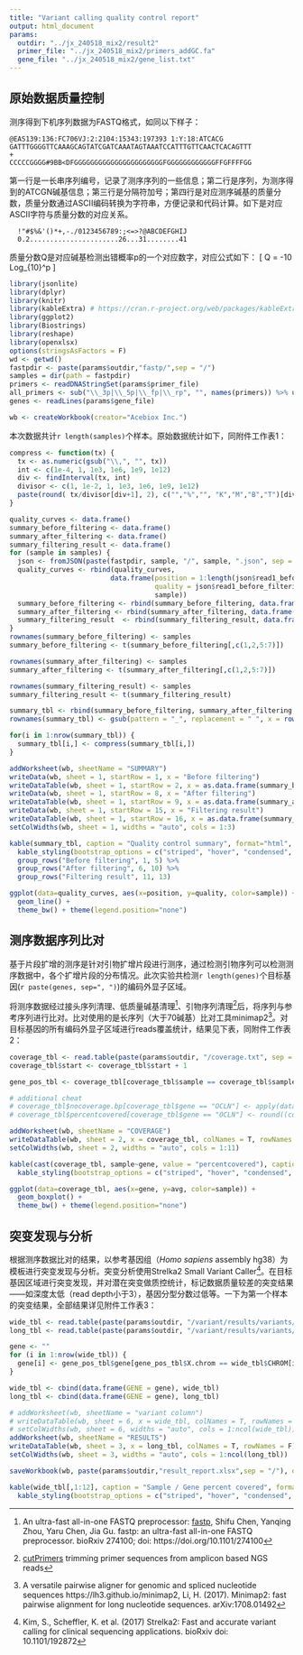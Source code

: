 ```yaml
---
title: "Variant calling quality control report"
output: html_document
params:
  outdir: "../jx_240518_mix2/result2"
  primer_file: "../jx_240518_mix2/primers_addGC.fa"
  gene_file: "../jx_240518_mix2/gene_list.txt"
---
```


## 原始数据质量控制
测序得到下机序列数据为FASTQ格式，如同以下样子：
```
@EAS139:136:FC706VJ:2:2104:15343:197393 1:Y:18:ATCACG
GATTTGGGGTTCAAAGCAGTATCGATCAAATAGTAAATCCATTTGTTCAACTCACAGTTT
+
CCCCCGGGG#9BB<DFGGGGGGGGGGGGGGGGGGGGGGFGGGGGGGGGGGGFFGFFFFGG
```
第一行是一长串序列编号，记录了测序序列的一些信息；第二行是序列，为测序得到的ATCGN碱基信息；第三行是分隔符加号；第四行是对应测序碱基的质量分数，质量分数通过ASCII编码转换为字符串，方便记录和代码计算。如下是对应ASCII字符与质量分数的对应关系。
```
  !"#$%&'()*+,-./0123456789:;<=>?@ABCDEFGHIJ
  0.2......................26...31........41  
```
质量分数Q是对应碱基检测出错概率p的一个对应数字，对应公式如下：
\[
Q = -10 Log_{10}^p
\]

```r
library(jsonlite)
library(dplyr)
library(knitr)
library(kableExtra) # https://cran.r-project.org/web/packages/kableExtra/vignettes/awesome_table_in_html.html
library(ggplot2)
library(Biostrings)
library(reshape)
library(openxlsx)
options(stringsAsFactors = F)
wd <- getwd()
fastpdir <- paste(params$outdir,"fastp/",sep = "/")
samples = dir(path = fastpdir)
primers <- readDNAStringSet(params$primer_file)
all_primers <- sub("\\_3p|\\_5p|\\_fp|\\_rp", "", names(primers)) %>% unique()
genes <- readLines(params$gene_file)

wb <- createWorkbook(creator="Acebiox Inc.")

```


本次数据共计`r length(samples)`个样本。原始数据统计如下，同附件工作表1：
```r
compress <- function(tx) {
  tx <- as.numeric(gsub("\\,", "", tx))
  int <- c(1e-4, 1, 1e3, 1e6, 1e9, 1e12)
  div <- findInterval(tx, int)
  divisor <- c(1, 1e-2, 1, 1e3, 1e6, 1e9, 1e12) 
  paste(round( tx/divisor[div+1], 2), c("","%","", "K","M","B","T")[div+1] )
}

quality_curves <- data.frame()
summary_before_filtering <- data.frame()
summary_after_filtering <- data.frame()
summary_filtering_result <- data.frame()
for (sample in samples) {
  json <- fromJSON(paste(fastpdir, sample, "/", sample, ".json", sep = ""))
  quality_curves <- rbind(quality_curves,
                         data.frame(position = 1:length(json$read1_before_filtering$quality_curves$mean),
                                    quality = json$read1_before_filtering$quality_curves$mean,
                                    sample))
  summary_before_filtering <- rbind(summary_before_filtering, data.frame(json$summary$before_filtering))
  summary_after_filtering <- rbind(summary_after_filtering, data.frame(json$summary$after_filtering))
  summary_filtering_result  <- rbind(summary_filtering_result, data.frame(json$filtering_result))
}
rownames(summary_before_filtering) <- samples
summary_before_filtering <- t(summary_before_filtering[,c(1,2,5:7)])

rownames(summary_after_filtering) <- samples
summary_after_filtering <- t(summary_after_filtering[,c(1,2,5:7)])

rownames(summary_filtering_result) <- samples
summary_filtering_result <- t(summary_filtering_result)

summary_tbl <- rbind(summary_before_filtering, summary_after_filtering, summary_filtering_result)
rownames(summary_tbl) <- gsub(pattern = "_", replacement = " ", x = rownames(summary_tbl))

for(i in 1:nrow(summary_tbl)) {
  summary_tbl[i,] <- compress(summary_tbl[i,])
}

addWorksheet(wb, sheetName = "SUMMARY")
writeData(wb, sheet = 1, startRow = 1, x = "Before filtering")
writeDataTable(wb, sheet = 1, startRow = 2, x = as.data.frame(summary_before_filtering), colNames = T, rowNames = T)
writeData(wb, sheet = 1, startRow = 8, x = "After filtering")
writeDataTable(wb, sheet = 1, startRow = 9, x = as.data.frame(summary_after_filtering), colNames = T, rowNames = T)
writeData(wb, sheet = 1, startRow = 15, x = "Filtering result")
writeDataTable(wb, sheet = 1, startRow = 16, x = as.data.frame(summary_filtering_result), colNames = T, rowNames = T)
setColWidths(wb, sheet = 1, widths = "auto", cols = 1:3)

kable(summary_tbl, caption = "Quality control summary", format="html", digits=0) %>%
  kable_styling(bootstrap_options = c("striped", "hover", "condensed", "responsive"), full_width = F) %>%
  group_rows("Before filtering", 1, 5) %>%
  group_rows("After filtering", 6, 10) %>%
  group_rows("Filtering result", 11, 13)
```

```r
ggplot(data=quality_curves, aes(x=position, y=quality, color=sample)) +
  geom_line() +
  theme_bw() + theme(legend.position="none")
```

## 测序数据序列比对
基于片段扩增的测序是针对引物扩增片段进行测序，通过检测引物序列可以检测测序数据中，各个扩增片段的分布情况。此次实验共检测```r length(genes)```个目标基因(```r paste(genes, sep=", ")```)的编码外显子区域。

将测序数据经过接头序列清理、低质量碱基清理[^1]、引物序列清理[^2]后，将序列与参考序列进行比对。比对使用的是长序列（大于70碱基）比对工具minimap2[^3]。对目标基因的所有编码外显子区域进行reads覆盖统计，结果见下表，同附件工作表2：

```r
coverage_tbl <- read.table(paste(params$outdir, "/coverage.txt", sep = ""), sep = "\t",header = T, comment.char = "")
coverage_tbl$start <- coverage_tbl$start + 1

gene_pos_tbl <- coverage_tbl[coverage_tbl$sample == coverage_tbl$sample[1], c("X.chrom", "start", "end", "gene")]

# additional cheat
# coverage_tbl$nocoverage.bp[coverage_tbl$gene == "OCLN"] <- apply(data.frame(a=coverage_tbl$nocoverage.bp[coverage_tbl$gene == "OCLN"] - 14,b=0),MARGIN = 1, max)
# coverage_tbl$percentcovered[coverage_tbl$gene == "OCLN"] <- round((coverage_tbl$length[coverage_tbl$gene == "OCLN"] - coverage_tbl$nocoverage.bp[coverage_tbl$gene == "OCLN"]) / coverage_tbl$length[coverage_tbl$gene == "OCLN"] * 100, digits = 1)

addWorksheet(wb, sheetName = "COVERAGE")
writeDataTable(wb, sheet = 2, x = coverage_tbl, colNames = T, rowNames = F)
setColWidths(wb, sheet = 2, widths = "auto", cols = 1:11)

kable(cast(coverage_tbl, sample~gene, value = "percentcovered"), caption = "Sample / Gene percent covered", format="html") %>%
  kable_styling(bootstrap_options = c("striped", "hover", "condensed", "responsive"), full_width = F)
```

```r
ggplot(data=coverage_tbl, aes(x=gene, y=avg, color=sample)) +
  geom_boxplot() + 
  theme_bw() + theme(legend.position="none")
```

## 突变发现与分析
根据测序数据比对的结果，以参考基因组（*Homo sapiens* assembly hg38）为模板进行突变发现与分析。突变分析使用Strelka2 Small Variant Caller[^4]。在目标基因区域进行突变发现，并对潜在突变做质控统计，标记数据质量较差的突变结果——如深度太低（read depth小于3），基因分型分数过低等。一下为第一个样本的突变结果，全部结果详见附件工作表3：

```r
wide_tbl <- read.table(paste(params$outdir, "/variant/results/variants/wide.txt", sep = ""), sep = "\t",header = T)
long_tbl <- read.table(paste(params$outdir, "/variant/results/variants/long.txt", sep = ""), sep = "\t",header = T)

gene <- ""
for (i in 1:nrow(wide_tbl)) {
  gene[i] <- gene_pos_tbl$gene[gene_pos_tbl$X.chrom == wide_tbl$CHROM[i] & gene_pos_tbl$start - 200 <= wide_tbl$POS[i] & gene_pos_tbl$end + 200 >= wide_tbl$POS[i]]
}

wide_tbl <- cbind(data.frame(GENE = gene), wide_tbl)
long_tbl <- cbind(data.frame(GENE = gene), long_tbl)

# addWorksheet(wb, sheetName = "variant column")
# writeDataTable(wb, sheet = 6, x = wide_tbl, colNames = T, rowNames = F)
# setColWidths(wb, sheet = 6, widths = "auto", cols = 1:ncol(wide_tbl))
addWorksheet(wb, sheetName = "RESULTS")
writeDataTable(wb, sheet = 3, x = long_tbl, colNames = T, rowNames = F)
setColWidths(wb, sheet = 3, widths = "auto", cols = 1:ncol(long_tbl))

saveWorkbook(wb, paste(params$outdir,"result_report.xlsx",sep = "/"), overwrite = T)

kable(wide_tbl[,1:12], caption = "Sample / Gene percent covered", format="html") %>%
  kable_styling(bootstrap_options = c("striped", "hover", "condensed", "responsive"), full_width = F)
```

[^1]: An ultra-fast all-in-one FASTQ preprocessor: [fastp](https://github.com/OpenGene/fastp), Shifu Chen, Yanqing Zhou, Yaru Chen, Jia Gu. fastp: an ultra-fast all-in-one FASTQ preprocessor. bioRxiv 274100; doi: https://doi.org/10.1101/274100
[^2]: [cutPrimers](https://github.com/ray1919/cutPrimers) trimming primer sequences from amplicon based NGS reads
[^3]: A versatile pairwise aligner for genomic and spliced nucleotide sequences https://lh3.github.io/minimap2, Li, H. (2017). Minimap2: fast pairwise alignment for long nucleotide sequences. arXiv:1708.01492
[^4]: Kim, S., Scheffler, K. et al. (2017) Strelka2: Fast and accurate variant calling for clinical sequencing applications. bioRxiv doi: 10.1101/192872
